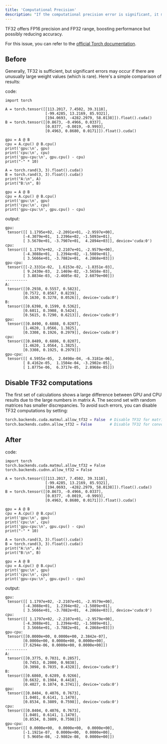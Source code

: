 ```yaml
---
title: 'Computational Precision'
description: "If the computational precision error is significant, it may be due to the introduction of the TF32 numerical type by NVIDIA's Ampere architecture GPUs, and frameworks such as Torch may automatically enable TF32 computations."
---
```


<Note>
TF32 offers FP16 precision and FP32 range, boosting performance but possibly reducing accuracy.
</Note>

For this issue, you can refer to the [official Torch documentation](https://pytorch.org/docs/stable/notes/cuda.html#tf32-on-ampere).

## Before

Generally, TF32 is sufficient, but significant errors may occur if there are unusually large weight values (which is rare). Here's a simple comparison of results:


code:

```
import torch

A = torch.tensor([[113.2017, 7.4502, 39.3118],
                  [-99.4285, 13.2169, 85.9321],
                  [194.0693, -4282.2979, 58.0138]]).float().cuda()
B = torch.tensor([[0.8673, -0.4966, 0.0337],
                  [0.0377, -0.0019, -0.9993],
                  [0.4963, 0.8680, 0.0171]]).float().cuda()

gpu = A @ B
cpu = A.cpu() @ B.cpu()
print('gpu:\n', gpu)
print('cpu:\n', cpu)
print('gpu-cpu:\n', gpu.cpu() - cpu)
print("-" * 10)

A = torch.rand(3, 3).float().cuda()
B = torch.rand(3, 3).float().cuda()
print("A:\n", A)
print("B:\n", B)

gpu = A @ B
cpu = A.cpu() @ B.cpu()
print('gpu:\n', gpu)
print('cpu:\n', cpu)
print('gpu-cpu:\n', gpu.cpu() - cpu)
```

output:

```
gpu:
 tensor([[ 1.1795e+02, -2.2091e+01, -2.9597e+00],
        [-4.3079e+01,  1.2396e+02, -1.5093e+01],
        [ 3.5670e+01, -3.7907e+01,  4.2894e+03]], device='cuda:0')
cpu:
 tensor([[ 1.1797e+02, -2.2107e+01, -2.9579e+00],
        [-4.3088e+01,  1.2394e+02, -1.5089e+01],
        [ 3.5666e+01, -3.7882e+01,  4.2868e+03]])
gpu-cpu:
 tensor([[-2.3331e-02,  1.6153e-02, -1.8351e-03],
        [ 9.2430e-03,  2.1469e-02, -3.5658e-03],
        [ 3.8834e-03, -2.4605e-02,  2.6079e+00]])
----------
A:
 tensor([[0.2938, 0.5557, 0.5823],
        [0.7572, 0.8567, 0.8239],
        [0.1630, 0.3278, 0.0526]], device='cuda:0')
B:
 tensor([[0.6398, 0.1599, 0.5362],
        [0.6011, 0.3908, 0.5424],
        [0.5615, 0.7290, 0.6213]], device='cuda:0')
gpu:
 tensor([[0.8490, 0.6888, 0.8207],
        [1.4620, 1.0566, 1.3825],
        [0.3308, 0.1926, 0.2979]], device='cuda:0')
cpu:
 tensor([[0.8489, 0.6886, 0.8207],
        [1.4620, 1.0564, 1.3825],
        [0.3308, 0.1925, 0.2979]])
gpu-cpu:
 tensor([[ 4.5955e-05,  2.0498e-04, -6.3181e-06],
        [ 8.4162e-05,  1.1504e-04, -3.2902e-05],
        [ 1.8775e-06,  6.3717e-05,  2.8968e-05]])
```

## Disable TF32 computations

The first set of calculations shows a large difference between GPU and CPU results due to the large numbers in matrix A. The second set with random matrices has smaller discrepancies. To avoid such errors, you can disable TF32 computations by setting:

```python python
torch.backends.cuda.matmul.allow_tf32 = False  # Disable TF32 for matrix multiplication
torch.backends.cudnn.allow_tf32 = False        # Disable TF32 for convolutions
```
## After

code:

```
import torch
torch.backends.cuda.matmul.allow_tf32 = False
torch.backends.cudnn.allow_tf32 = False

A = torch.tensor([[113.2017, 7.4502, 39.3118],
                  [-99.4285, 13.2169, 85.9321],
                  [194.0693, -4282.2979, 58.0138]]).float().cuda()
B = torch.tensor([[0.8673, -0.4966, 0.0337],
                  [0.0377, -0.0019, -0.9993],
                  [0.4963, 0.8680, 0.0171]]).float().cuda()

gpu = A @ B
cpu = A.cpu() @ B.cpu()
print('gpu:\n', gpu)
print('cpu:\n', cpu)
print('gpu-cpu:\n', gpu.cpu() - cpu)
print("-" * 10)

A = torch.rand(3, 3).float().cuda()
B = torch.rand(3, 3).float().cuda()
print("A:\n", A)
print("B:\n", B)

gpu = A @ B
cpu = A.cpu() @ B.cpu()
print('gpu:\n', gpu)
print('cpu:\n', cpu)
print('gpu-cpu:\n', gpu.cpu() - cpu)
```

output:
```
gpu:
 tensor([[ 1.1797e+02, -2.2107e+01, -2.9579e+00],
        [-4.3088e+01,  1.2394e+02, -1.5089e+01],
        [ 3.5666e+01, -3.7882e+01,  4.2868e+03]], device='cuda:0')
cpu:
 tensor([[ 1.1797e+02, -2.2107e+01, -2.9579e+00],
        [-4.3088e+01,  1.2394e+02, -1.5089e+01],
        [ 3.5666e+01, -3.7882e+01,  4.2868e+03]])
gpu-cpu:
 tensor([[0.0000e+00, 0.0000e+00, 2.3842e-07],
        [0.0000e+00, 0.0000e+00, 0.0000e+00],
        [7.6294e-06, 0.0000e+00, 0.0000e+00]])
----------
A:
 tensor([[0.3775, 0.7031, 0.2857],
        [0.7453, 0.2000, 0.9838],
        [0.3098, 0.7035, 0.4328]], device='cuda:0')
B:
 tensor([[0.6860, 0.6289, 0.9266],
        [0.6632, 0.1984, 0.4418],
        [0.4027, 0.1074, 0.3741]], device='cuda:0')
gpu:
 tensor([[0.8404, 0.4076, 0.7673],
        [1.0401, 0.6141, 1.1470],
        [0.8534, 0.3809, 0.7598]], device='cuda:0')
cpu:
 tensor([[0.8404, 0.4076, 0.7673],
        [1.0401, 0.6141, 1.1470],
        [0.8534, 0.3809, 0.7598]])
gpu-cpu:
 tensor([[ 0.0000e+00,  0.0000e+00,  0.0000e+00],
        [-1.1921e-07,  0.0000e+00,  0.0000e+00],
        [ 5.9605e-08, -2.9802e-08,  0.0000e+00]])
```